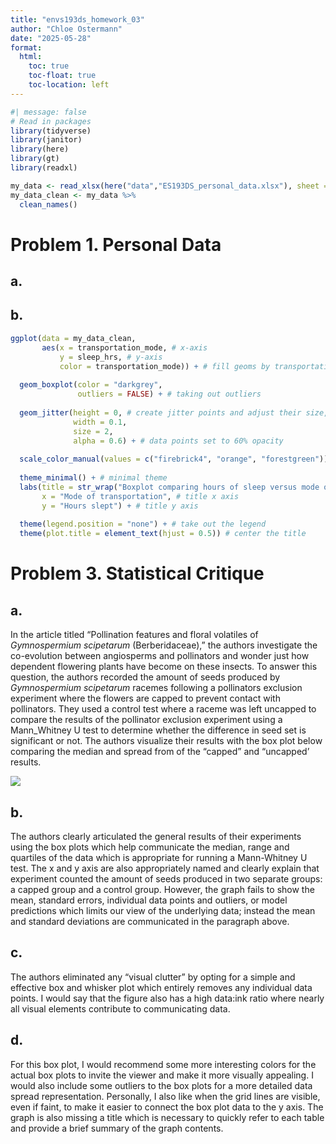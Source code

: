 ```yaml
---
title: "envs193ds_homework_03"
author: "Chloe Ostermann"
date: "2025-05-28"
format: 
  html: 
    toc: true
    toc-float: true
    toc-location: left
---
```


```r

#| message: false
# Read in packages
library(tidyverse)
library(janitor)
library(here)
library(gt)
library(readxl)

my_data <- read_xlsx(here("data","ES193DS_personal_data.xlsx"), sheet = "Sheet1")
my_data_clean <- my_data %>%
  clean_names()

```

# Problem 1. Personal Data

## a.



## b. 

```r

ggplot(data = my_data_clean, 
       aes(x = transportation_mode, # x-axis
           y = sleep_hrs, # y-axis
           color = transportation_mode)) + # fill geoms by transportation mode
  
  geom_boxplot(color = "darkgrey", 
               outliers = FALSE) + # taking out outliers
  
  geom_jitter(height = 0, # create jitter points and adjust their size, width, adn opacity
              width = 0.1,
              size = 2,
              alpha = 0.6) + # data points set to 60% opacity
  
  scale_color_manual(values = c("firebrick4", "orange", "forestgreen")) + # set custom colors
  
  theme_minimal() + # minimal theme
  labs(title = str_wrap("Boxplot comparing hours of sleep versus mode of transportation used in a day", width = 60), #wrap title so it doesn't get cut off
       x = "Mode of transportation", # title x axis
       y = "Hours slept") + # title y axis
  
  theme(legend.position = "none") + # take out the legend
  theme(plot.title = element_text(hjust = 0.5)) # center the title

```

# Problem 3. Statistical Critique

## a.

In the article titled "Pollination features and floral volatiles of *Gymnospermium scipetarum* (Berberidaceae)," the authors investigate the co-evolution between angiosperms and pollinators and wonder just how dependent flowering plants have become on these insects. To answer this question, the authors recorded the amount of seeds produced by *Gymnospermium scipetarum* racemes following a pollinators exclusion experiment where the flowers are capped to prevent contact with pollinators. They used a control test where a raceme was left uncapped to compare the results of the pollinator exclusion experiment using a Mann_Whitney U test to determine whether the difference in seed set is significant or not. The authors visualize their results with the box plot below comparing the median and spread from of the "capped" and "uncapped' results.

![](images/box-plot.png)

## b.

The authors clearly articulated the general results of their experiments using the box plots which help communicate the median, range and quartiles of the data which is appropriate for running a Mann-Whitney U test. The x and y axis are also appropriately named and clearly explain that experiment counted the amount of seeds produced in two separate groups: a capped group and a control group. However, the graph fails to show the mean, standard errors, individual data points and outliers, or model predictions which limits our view of the underlying data; instead the mean and standard deviations are communicated in the paragraph above.

## c.

The authors eliminated any "visual clutter" by opting for a simple and effective box and whisker plot which entirely removes any individual data points. I would say that the figure also has a high data:ink ratio where nearly all visual elements contribute to communicating data.

## d.

For this box plot, I would recommend some more interesting colors for the actual box plots to invite the viewer and make it more visually appealing. I would also include some outliers to the box plots for a more detailed data spread representation. Personally, I also like when the grid lines are visible, even if faint, to make it easier to connect the box plot data to the y axis. The graph is also missing a title which is necessary to quickly refer to each table and provide a brief summary of the graph contents.
